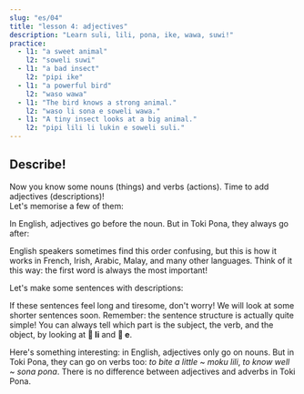 ```yaml
---
slug: "es/04"
title: "lesson 4: adjectives"
description: "Learn suli, lili, pona, ike, wawa, suwi!"
practice:
  - l1: "a sweet animal"
    l2: "soweli suwi"
  - l1: "a bad insect"
    l2: "pipi ike"
  - l1: "a powerful bird"
    l2: "waso wawa"
  - l1: "The bird knows a strong animal."
    l2: "waso li sona e soweli wawa."
  - l1: "A tiny insect looks at a big animal."
    l2: "pipi lili li lukin e soweli suli."
---
```



## Describe!

Now you know some nouns (things) and verbs (actions). Time to add adjectives (descriptions)!  
Let's memorise a few of them:

<List>
  <Word sl="suli" m="large, important" />
  <Word sl="lili" m="small, young" />
  <Word sl="pona" m="good, pleasant" />
  <Word sl="ike" m="bad, unpleasant" />
  <Word sl="wawa" m="powerful, amazing" />
  <Word sl="sona" m="knowledgeable, wise" />
  <Word sl="suwi" m="cute, sweet" />
</List>

In English, adjectives go before the noun. But in Toki Pona, they always go after:

<List>
  <Word sl="soweli suli" m="a large animal" />
  <Word sl="pipi lili" m="a small bug" />
  <Word sl="waso suwi" m="an adorable bird" />
</List>

English speakers sometimes find this order confusing, but this is how it works in French, Irish, Arabic, Malay, and many other languages. Think of it this way: the first word is always the most important!

Let's make some sentences with descriptions:

<List>
  <Sentence
    sl="waso li lukin e soweli suwi."
    m="The bird sees a cute animal."
  />
  <Sentence
    sl="soweli wawa li moku e kasi suli."
    m="The strong animal eats large plants."
  />
  <Sentence
    sl="pipi ike li moku lili e soweli."
    m="Mean bugs bite the animal a little."
  />
  <Sentence
    sl="waso sona li sona pona e pipi."
    m="The wise bird knows bugs well."
  />
</List>

If these sentences feel long and tiresome, don't worry! We will look at some shorter sentences soon. Remember: the sentence structure is actually quite simple! You can always tell which part is the subject, the verb, and the object, by looking at **󱤧 li** and **󱤉 e**.

Here's something interesting: in English, adjectives only go on nouns. But in Toki Pona, they can go on verbs too: _to bite a little_ ~ _moku lili_, _to know well_ ~ _sona pona_. There is no difference between adjectives and adverbs in Toki Pona.

<Practice exercises={frontmatter.practice} client:load />
